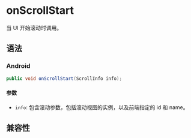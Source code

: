 # onScrollStart

当 UI 开始滚动时调用。

## 语法

### Android

```java
public void onScrollStart(ScrollInfo info);
```

#### 参数

- `info`: 包含滚动参数，包括滚动视图的实例，以及前端指定的 id 和 name。

## 兼容性


<LegacyCompatTable metadata="lynx-native-api/lynx-view-client/on-scroll-start" />